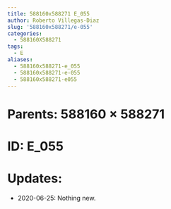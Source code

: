 ```yaml
---
title: 588160x588271 E_055
author: Roberto Villegas-Diaz
slug: '588160x588271/e-055'
categories:
  - 588160X588271
tags:
  - E
aliases:
  - 588160x588271-e_055
  - 588160x588271-e-055
  - 588160x588271-e055
---
```


# **Parents**: 588160 $\times$ 588271
# **ID**: E_055
# **Updates**: 
 - 2020-06-25: Nothing new.
